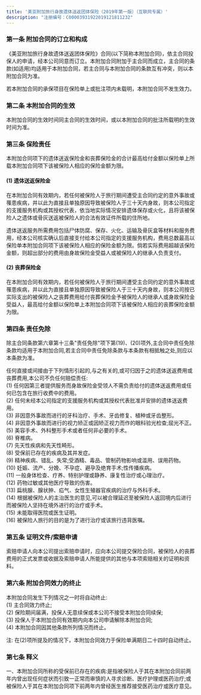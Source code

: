 ```yaml
---
title: '美亚附加旅行身故遗体送返团体保险（2019年第一版）（互联网专属）'
description: "注册编号：C00003931922019121811232"
---
```


### 第一条 附加合同的订立和构成  
《美亚附加旅行身故遗体送返团体保险》合同(以下简称本附加合同)，依主合同投保人的申请，经本公司同意而订立。本附加合同附加于主合同而成立，主合同的条款(如适用)均适用于本附加合同，若主合同与本附加合同的条款互有冲突，则以本附加合同为准。  

若本附加合同的承保项目在保险单上或批注项内未载明，本附加合同不发生效力。  

### 第二条 本附加合同的生效  
本附加合同的生效时间同主合同的生效时间，或以本附加合同的批注所载明的生效时间为准。  

### 第三条 保险责任  
本附加合同项下的遗体送返保险金和丧葬保险金的合计最高给付金额以保险单上所载本附加合同项下该被保险人相应的保险金额为限。  

#### (1) 遗体送返保险金  
在本附加合同有效期内，若任何被保险人于旅行期间遭受主合同约定的意外事故或罹患疾病，并以此为直接且单独原因导致被保险人于三十天内身故，则本公司指定的支援服务机构或其授权代表，依当地实际情况安排遗体保存或火化，且将该被保险人之遗体或骨灰送返被保险人的合法有效证件所载的住所地。  

遗体送返服务所需费用包括尸体防腐、保存、火化、运输及骨灰盒等材料和服务费用，经本公司核实确认后直接支付给本公司指定的支援服务机构，费用总数最高以保险单本附加合同项下该被保险人相应的保险金额为限。倘若实际费用超越该保险金额，则超出部分的费用由身故保险金受益人或被保险人的继承人负责支付。  

#### (2) 丧葬保险金  
在本附加合同有效期内，若任何被保险人于旅行期间遭受主合同约定的意外事故或罹患疾病，并以此为直接且单独原因导致被保险人于三十天内身故，则本公司按已实际支出的被保险人之丧葬费用给付丧葬保险金予被保险人的继承人或身故保险金受益人，最高给付金额以保险单上本附加合同项下该被保险人相应的丧葬保险金额为限。  

### 第四条 责任免除  
除主合同条款第六章第十三条"责任免除"项下第(19)、(20)项外,主合同中责任免除条款均适用于本附加合同,若主合同中责任免除条款与本条款有相抵触之处,则应以本条款为准。  

任何直接或间接由于下列情形引起的,与之有关的,或可归因于之的遗体送返费用或丧葬费用,本公司不负任何赔偿责任:  
    (1) 任何因第三者提供服务而身故保险金受领人不需负责给付的遗体送返费用或任何已包含在旅行收费中的费用。  
    (2) 任何未经本公司指定的支援服务机构或其授权代表批准并安排的遗体送返费用。  
    (3) 非因意外事故而进行的牙科治疗、手术、牙齿修复、植种或牙齿整形。  
    (4) 非因意外事故而进行的视力矫正或因矫正视力而作的眼科验光检查;屈光不正。  
    (5) 美容手术、外科整形手术或者任何非必要的手术。  
    (6) 脊椎病。  
    (7) 先天性疾病和先天性畸形。  
    (8) 受保前已存在的疾病及其并发症。  
    (9) 精神疾病、错乱、失常;受酒精、毒品、管制药物影响或滥用、误用药物。  
    (10) 妊娠、流产、分娩、不孕症、避孕及绝育手术;性传播疾病。  
    (11) 一般身体检查、疗养、特别护理或静养、康复性治疗或心理治疗。  
    (12) 药物过敏或其他医疗导致的伤害。  
    (13) 扁桃腺、腺状肿、疝气、女性生殖器官疾病的治疗与外科手术。  
    (14) 根据被保险人的主治医生的意见,可以被合理延迟至被保险人返回境内后进行而被保险人坚持在境外进行的治疗或手术。  
    (15) 未能取得医院或医生证明。  
    (16) 被保险人旅行的目的是为了进行治疗或该旅行违背医嘱。  

### 第五条 证明文件/索赔申请  
索赔申请人向本公司提出索赔申请时，应向本公司提交保险合同，被保险人的丧葬费用的正式发票或收据及索赔申请人所能提供的其他与本项索赔相关的证明和资料。  

### 第六条 附加合同效力的终止  
本附加合同发生下列情况之一时将自动终止:  
    (1) 主合同效力终止;  
    (2) 保险期间届满，投保人无意续保或本公司不接受本附加合同续保;  
    (3) 投保人于本附加合同有效期内向本公司申请解除本附加合同;  
    (4) 本附加合同因其他条款所列情况而终止。  

注: 在(2)项所提及的情况下，本附加合同效力于保险单满期日二十四时自动终止。  

### 第七条 释义  
一、本附加合同所称的受保前已存在的疾病:是指被保险人于其在本附加合同前两年内曾出现任何症状而引致一正常而审慎的人寻求诊断、医疗护理或医药治疗;或被保险人于其在本附加合同项下前两年内曾经医生推荐接受医药治疗或医疗意见。